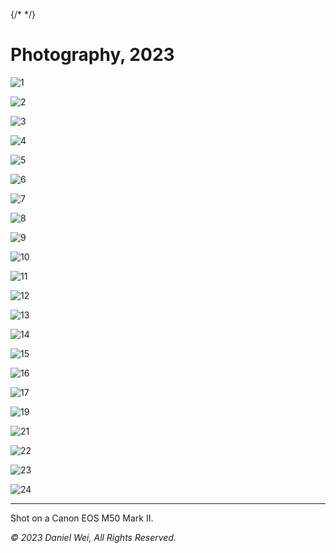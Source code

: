 
<Navbar />

{/* <Footbar /> */}

# Photography, 2023

![1](/photos/wei-01.jpg)

![2](/photos/wei-02.jpg)

![3](/photos/wei-03.jpg)

![4](/photos/wei-04.jpg)

![5](/photos/wei-05.jpg)

![6](/photos/wei-06.jpg)

![7](/photos/wei-07.jpg)

![8](/photos/wei-08.jpg)

![9](/photos/wei-09.jpg)

![10](/photos/wei-10.jpg)

![11](/photos/wei-11.jpg)

![12](/photos/wei-12.jpg)

![13](/photos/wei-13.jpg)

![14](/photos/wei-14.jpg)

![15](/photos/wei-15.jpg)

![16](/photos/wei-16.jpg)

![17](/photos/wei-17.jpg)

![19](/photos/wei-19.jpg)

![21](/photos/wei-21.jpg)

![22](/photos/wei-22.jpg)

![23](/photos/wei-23.jpg)

![24](/photos/wei-24.jpg)

---

Shot on a Canon EOS M50 Mark II.

_© 2023 Daniel Wei, All Rights Reserved._
